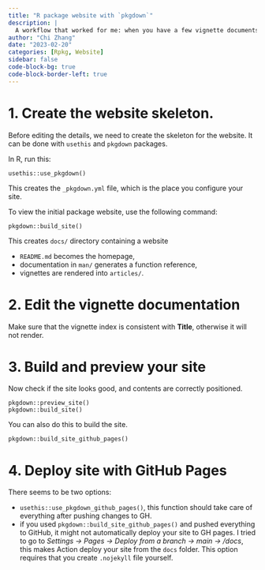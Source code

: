 ```yaml
---
title: "R package website with `pkgdown`"
description: |
  A workflow that worked for me: when you have a few vignette documents, and want to display them nicely in a website format.  
author: "Chi Zhang"
date: "2023-02-20"
categories: [Rpkg, Website]
sidebar: false
code-block-bg: true
code-block-border-left: true
---
```



# 1. Create the website skeleton.

Before editing the details, we need to create the skeleton for the website. It can be done with `usethis` and `pkgdown` packages.

In R, run this: 

```
usethis::use_pkgdown()
```
This creates the `_pkgdown.yml` file, which is the place you configure your site.


To view the initial package website, use the following command:
```
pkgdown::build_site()
```

This creates `docs/` directory containing a website

* `README.md` becomes the homepage,
* documentation in `man/` generates a function reference,
* vignettes are rendered into `articles/`.


# 2. Edit the vignette documentation

Make sure that the vignette index is consistent with **Title**, otherwise it will not render.

# 3. Build and preview your site

Now check if the site looks good, and contents are correctly positioned.

```
pkgdown::preview_site()
pkgdown::build_site()
```

You can also do this to build the site.

```
pkgdown::build_site_github_pages()
```

# 4. Deploy site with GitHub Pages

There seems to be two options: 

* `usethis::use_pkgdown_github_pages()`, this function should take care of everything after pushing changes to GH. 
* if you used `pkgdown::build_site_github_pages()` and pushed everything to GitHub, it might not automatically deploy your site to GH pages. I tried to go to *Settings -> Pages -> Deploy from a branch -> main -> /docs*, this makes Action deploy your site from the `docs` folder. This option requires that you create `.nojekyll` file yourself. 






